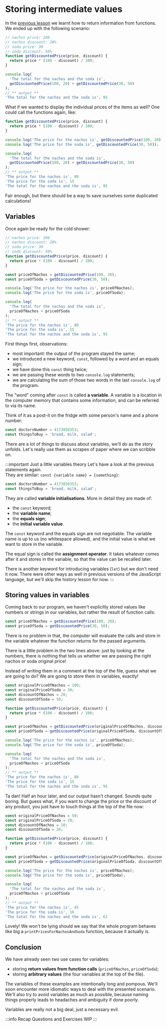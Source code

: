# Storing intermediate values

In the [previous lesson](./returning_values_from_functions) we learnt how to return information from functions. We ended up with the following scenario:

```js static
// nachos price: 100
// nachos discount: 20%
// soda price: 30
// soda discount: 50%
function getDiscountedPrice(price, discount) {
  return price * (100 - discount) / 100;
}

console.log(
  'The total for the nachos and the soda is',
  getDiscountedPrice(100, 20) + getDiscountedPrice(30, 50)
);
// ** output **
'The total for the nachos and the soda is', 95
```

What if we wanted to display the individual prices of the items as well? One could call the functions again, like:

```js static
function getDiscountedPrice(price, discount) {
  return price * (100 - discount) / 100;
}

console.log('The price for the nachos is', getDiscountedPrice(100, 20));
console.log('The price for the soda is', getDiscountedPrice(30, 50));

console.log(
  'The total for the nachos and the soda is',
  getDiscountedPrice(100, 20) + getDiscountedPrice(30, 50)
);
// ** output **
'The price for the nachos is', 80
'The price for the soda is', 15
'The total for the nachos and the soda is', 95
```

Fair enough, but there should be a way to save ourselves some duplicated calculations!

## Variables

Once again be ready for the cold shower:

```js static
// nachos price: 100
// nachos discount: 20%
// soda price: 30
// soda discount: 50%
function getDiscountedPrice(price, discount) {
  return price * (100 - discount) / 100;
}

const priceOfNachos = getDiscountedPrice(100, 20);
const priceOfSoda = getDiscountedPrice(30, 50);

console.log('The price for the nachos is', priceOfNachos);
console.log('The price for the soda is', priceOfSoda);

console.log(
  'The total for the nachos and the soda is',
  priceOfNachos + priceOfSoda
);
// ** output **
'The price for the nachos is', 80
'The price for the soda is', 15
'The total for the nachos and the soda is', 95
```

First things first, observations:

- most important: the output of the program stayed the same;
- we introduced a new keyword, `const`, followed by a word and an equals sign;
- we have done this `const` thing twice;
- we are passing these words to two `console.log` statements;
- we are calculating the sum of those two words in the last `console.log` of the program.

The "word" coming after `const` is called **a variable**. A variable is a location in the computer memory that contains some information, and can be referred to via its name.

Think of it as a post-it on the fridge with some person's name and a phone number:

```js
const doctorsNumber = 4173850353;
const thingsToBuy = 'bread, milk, salad';
```

There are a lot of things to discuss about variables, we'll do as the story unfolds. Let's really use them as scrapes of paper where we can scribble on.

:::important Just a little variables theory
Let's have a look at the previous statements again.  
They are similar: `const {variable name} = {something}`:

```js
const doctorsNumber = 4173850353;
const thingsToBuy = 'bread, milk, salad';
```

They are called **variable initialisations**. More in detail they are made of:

- the `const` keyword;
- the **variable name**;
- the **equals sign**;
- the **initial variable value**.

The `const` keyword and the equals sign are not negotiable. The variable name is up to us (no whitespace allowed), and the initial value is what we want to store in the variable.

The equal sign is called the **assignment operator**. It takes whatever comes after it and stores in the variable, so that the value can be recalled later.

There is another keyword for introducing variables (`let`) but we don't need it now. There were other ways as well in previous versions of the JavaScript language, but we'll skip the history lesson for now.
:::

## Storing values in variables

Coming back to our program, we haven't explicitly stored values like numbers or strings in our variables, but rather the result of function calls:

```js
const priceOfNachos = getDiscountedPrice(100, 20);
const priceOfSoda = getDiscountedPrice(30, 50);
```

There is no problem in that, the computer will evaluate the calls and store in the variable whatever the function returns for the passed arguments.

There is a little problem in the two lines above: just by looking at the numbers, there is nothing that tells us whether we are passing the right nachos or soda original price!

Instead of writing them in a comment at the top of the file, guess what we are going to do? We are going to store them in variables, exactly!

```js static
const originalPriceOfNachos = 100;
const originalPriceOfSoda = 30;
const discountOfNachos = 20;
const discountOfSoda = 50;

function getDiscountedPrice(price, discount) {
  return price * (100 - discount) / 100;
}

const priceOfNachos = getDiscountedPrice(originalPriceOfNachos, discountOfNachos);
const priceOfSoda = getDiscountedPrice(originalPriceOfSoda, discountOfSoda);

console.log('The price for the nachos is', priceOfNachos);
console.log('The price for the soda is', priceOfSoda);

console.log(
  'The total for the nachos and the soda is',
  priceOfNachos + priceOfSoda
);
// ** output **
'The price for the nachos is', 80
'The price for the soda is', 15
'The total for the nachos and the soda is', 95
```

Ta dan! Half an hour later, and our output hasn't changed. Sounds quite boring. But guess what, if you want to change the price or the discount of any product, you just have to touch things at the top of the file now:

```js static
const originalPriceOfNachos = 50;
const originalPriceOfSoda = 20;
const discountOfNachos = 10;
const discountOfSoda = 20;

function getDiscountedPrice(price, discount) {
  return price * (100 - discount) / 100;
}

const priceOfNachos = getDiscountedPrice(originalPriceOfNachos, discountOfNachos);
const priceOfSoda = getDiscountedPrice(originalPriceOfSoda, discountOfSoda);

console.log('The price for the nachos is', priceOfNachos);
console.log('The price for the soda is', priceOfSoda);

console.log(
  'The total for the nachos and the soda is',
  priceOfNachos + priceOfSoda
);
// ** output **
'The price for the nachos is', 45
'The price for the soda is', 16
'The total for the nachos and the soda is', 61
```

Lovely! We won't be lying should we say that the whole program behaves like big a `printPricesForNachosAndSoda` function, because it actually is.

## Conclusion

We have already seen two use cases for variables:

- storing **return values from function calls** (`priceOfNachos`, `priceOfSoda`);
- storing **arbitrary values** (the four variables at the top of the file).

The variables of these examples are intentionally long and pompous. We'll soon encounter more idiomatic ways to deal with the presented scenario. We'll also try to avoid variables as much as possible, because naming things properly leads to headaches and ambiguity if done poorly.

Variables are really not a big deal, just a necessary evil.

:::info Recap Questions and Exercises
WIP
:::